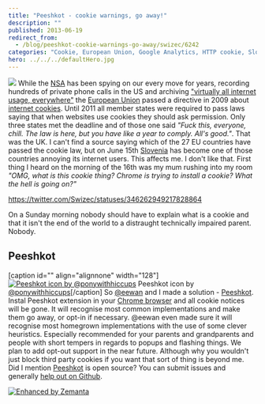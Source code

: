 ```yaml
---
title: "Peeshkot - cookie warnings, go away!"
description: ""
published: 2013-06-19
redirect_from:
  - /blog/peeshkot-cookie-warnings-go-away/swizec/6242
categories: "Cookie, European Union, Google Analytics, HTTP cookie, Slovenia, Uncategorized"
hero: ../../../defaultHero.jpg
---
```


![](https://www.filepicker.io/api/file/nUpYuoErSieYKXEEti7b) While the [NSA](<http://maps.google.com/maps?ll=39.109,-76.77&spn=0.01,0.01&q=39.109,-76.77 (National%20Security%20Agency)&t=h> "National Security Agency") has been spying on our every move for years, recording hundreds of private phone calls in the US and archiving ["virtually all internet usage, everywhere"](http://www.wsws.org/en/articles/2013/06/17/nsap-j17.html) the [European Union](http://en.wikipedia.org/wiki/European_Union "European Union") passed a directive in 2009 about [internet cookies](http://en.wikipedia.org/wiki/HTTP_cookie "HTTP cookie"). Until 2011 all member states were required to pass laws saying that when websites use cookies they should ask permission. Only three states met the deadline and of those one said _"Fuck this, everyone, chill. The law is here, but you have like a year to comply. All's good."_. That was the UK. I can't find a source saying which of the 27 EU countries have passed the cookie law, but on June 15th [Slovenia](<http://maps.google.com/maps?ll=46.05,14.5&spn=10.0,10.0&q=46.05,14.5 (Slovenia)&t=h> "Slovenia") has become one of those countries annoying its internet users. This affects me. I don't like that. First thing I heard on the morning of the 16th was my mum rushing into my room _"OMG, what is this cookie thing? Chrome is trying to install a cookie? What the hell is going on?"_

https://twitter.com/Swizec/statuses/346262949217828864

On a Sunday morning nobody should have to explain what is a cookie and that it isn't the end of the world to a distraught technically impaired parent. Nobody.

## Peeshkot

\[caption id="" align="alignnone" width="128"][![Peeshkot icon by @ponywithhiccups](https://www.filepicker.io/api/file/p0gQmwoMRbqgjKkogBwN "Peeshkot icon by @ponywithhiccups")](https://chrome.google.com/webstore/detail/peeshkot/idfkeeahcifaocjonphgjmpmmfonahle) Peeshkot icon by [@ponywithhiccups](https://twitter.com/ponywithhiccups)\[/caption] So [@eewan](https://twitter.com/eewan) and I made a solution - [Peeshkot](https://chrome.google.com/webstore/detail/peeshkot/idfkeeahcifaocjonphgjmpmmfonahle). Instal Peeshkot extension in your [Chrome browser](http://https://www.google.com/chrome "Google Chrome") and all cookie notices will be gone. It will recognise most common implementations and make them go away, or opt-in if necessary. @eewan even made sure it will recognise most homegrown implementations with the use of some clever heuristics. Especially recommended for your parents and grandparents and people with short tempers in regards to popups and flashing things. We plan to add opt-out support in the near future. Although why you wouldn't just block third party cookies if you want that sort of thing is beyond me. Did I mention [Peeshkot](https://chrome.google.com/webstore/detail/peeshkot/idfkeeahcifaocjonphgjmpmmfonahle) is open source? You can submit issues and generally [help out on Github](https://github.com/Swizec/Peeshkot).

[![Enhanced by Zemanta](http://img.zemanta.com/zemified_e.png?x-id=95b746e3-f532-49e2-9273-5460d93d564a)](http://www.zemanta.com/?px "Enhanced by Zemanta")
